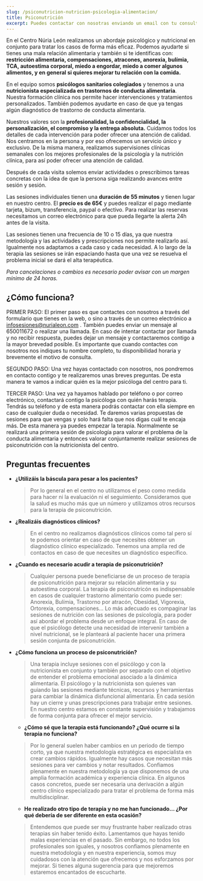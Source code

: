 ```yaml
---
slug: /psiconutricion-nutricion-psicologia-alimentacion/
title: Psiconutrición 
excerpt: Puedes contactar con nosotras enviando un email con tu consulta a psicologa@nurialeon.com, seguirnos en redes sociales o escribir un mensaje a través del formulario de contacto.
---
```


En el Centro Núria León realizamos un abordaje psicológico y nutricional en conjunto para tratar los casos de forma más eficaz. Podemos ayudarte si tienes una mala relación alimentaria y también si te identificas con: **restricción alimentaria, compensaciones, atracones, anorexia, bulímia, TCA, autoestima corporal, miedo a engordar, miedo a comer algunos alimentos, y en general si quieres mejorar tu relación con la comida.**

En el equipo somos **psicólogos sanitarios colegiados** y tenemos a una **nutricionista especializada en trastornos de conducta alimentaria**. Nuestra formación clínica nos permite hacer intervenciones y tratamientos personalizados. También podemos ayudarte en caso de que ya tengas algún diagnóstico de trastorno de conducta alimentaria.

Nuestros valores son la **profesionalidad, la confidencialidad, la personalización, el compromiso y la entrega absoluta.** Cuidamos todos los detalles de cada intervención para poder ofrecer una atención de calidad. Nos centramos en la persona y por eso ofrecemos un servicio único y exclusivo. De la misma manera, realizamos supervisiones clínicas semanales con los mejores profesionales de la psicología y la nutrición clínica, para así poder ofrecer una atención de calidad.

Después de cada visita solemos enviar actividades o prescribimos tareas concretas con la idea de que la persona siga realizando avances entre sesión y sesión. 

Las sesiones individuales tienen una **duración de 55 minutos** y tienen lugar en nuestro centro. El **precio es de 65€** y puedes realizar el pago mediante tarjeta, bizum, transferencia, paypal o efectivo.
Para realizar las reservas necesitamos un correo electrónico para que pueda llegarte la alerta 24h antes de la visita. 

Las sesiones tienen una frecuencia de 10 o 15 días, ya que nuestra metodología y las actividades y prescripciones nos permite realizarlo así. Igualmente nos adaptamos a cada caso y cada necesidad. A lo largo de la terapia las sesiones se irán espaciando hasta que una vez se resuelva el problema inicial se dará el alta terapéutica.

*Para cancelaciones o cambios es necesario poder avisar con un margen mínimo de 24 horas.*

## ¿Cómo funciona?

PRIMER PASO: El primer paso es que contactes con nosotros a través del formulario que tienes en la web, o sino a través de un correo electrónico a infosesiones@nurialeon.com . También puedes enviar un mensaje al 650011672 o realizar una llamada. En caso de intentar contactar por llamada y no recibir respuesta, puedes dejar un mensaje y contactaremos contigo a la mayor brevedad posible. Es importante que cuando contactes con nosotros nos indiques tu nombre completo, tu disponibilidad horaria y brevemente el motivo de consulta.

SEGUNDO PASO: Una vez hayas contactado con nosotros, nos pondremos en contacto contigo y te realizaremos unas breves preguntas. De esta manera te vamos a indicar quién es la mejor psicóloga del centro para ti.

TERCER PASO: Una vez ya hayamos hablado por teléfono o por correo electrónico, contactará contigo la psicóloga con quién harás terapia. Tendrás su teléfono y de esta manera podrás contactar con ella siempre en caso de cualquier duda o necesidad. Te daremos varias propuestas de sesiones para que vengas y solo hará falta que nos digas cuál te encaja más. De esta manera ya puedes empezar la terapia. Normalmente se realizará una primera sesión de psicología para valorar el problema de la conducta alimentaria y entonces valorar conjuntamente realizar sesiones de psiconutrición con la nutricionista del centro.


## Preguntas frecuentes

- **¿Utilizáis la báscula para pesar a los pacientes?**
  > Por lo general en el centro no utilizamos el peso como medida para hacer ni la evaluación ni el seguimiento. Consideramos que la salud es mucho más que un número y utilizamos otros recursos para la terapia de psiconutrición. 

- **¿Realizáis diagnósticos clínicos?**
  > En el centro no realizamos diagnósticos clínicos como tal pero sí te podemos orientar en caso de que necesites obtener un diagnóstico clínico especializado. Tenemos una amplia red de contactos en caso de que necesites un diagnóstico específico.

- **¿Cuando es necesario acudir a terapia de psiconutrición?**
  > Cualquier persona puede beneficiarse de un proceso de terapia de psiconutrición para mejorar su relación alimentaria y su autoestima corporal. La terapia de psiconutricón es indispensable en casos de cualquier trastorno alimentario como puede ser: Anorexia, Bulímia, Trastorno por atracón, Obesidad, Vigorexia, Ortorexia, compensaciones... Lo más adecuado es compaginar las sesiones de nutrición con las sesiones de psicología, para poder así abordar el problema desde un enfoque integral. En caso de que el psicólogo detecte una necesidad de intervenir también a nivel nutricional, se le planteará al paciente hacer una primera sesión conjunta de psiconutrición.

- **¿Cómo funciona un proceso de psiconutrición?**
  > Una terapia incluye sesiones con el psicólogo y con la nutricionista en conjunto y también por separado con el objetivo de entender el problema emocional asociado a la dinámica alimentaria. El psicólogo y la nutricionista son quienes van guiando las sesiones mediante técnicas, recursos y herramientas para cambiar la dinámica disfuncional alimentaria. En cada sesión hay un cierre y unas prescripciones para trabajar entre sesiones. En nuestro centro estamos en constante supervisión y trabajamos de forma conjunta para ofrecer el mejor servicio.

  - **¿Cómo sé que la terapia está funcionando? ¿Qué ocurre si la terapia no funciona?**
  > Por lo general suelen haber cambios en un periodo de tiempo corto, ya que nuestra metodología estratégica es especialista en crear cambios rápidos. Igualmente hay casos que necesitan más sesiones para ver cambios y notar resultados. Confiamos plenamente en nuestra metodología ya que disponemos de una amplia formación académica y experiencia clínica. En algunos casos concretos, puede ser necesaria una derivación a algún centro clínico especializado para tratar el problema de forma más multidisciplinar. 

  - **He realizado otro tipo de terapia y no me han funcionado... ¿Por qué debería de ser diferente en esta ocasión?**
  > Entendemos que puede ser muy frustrante haber realizado otras terapias sin haber tenido éxito. Lamentamos que hayas tenido malas experiencias en el pasado. Sin embargo, no todos los profesionales son iguales, y nosotros confiamos plenamente en nuestra metodología y en nuestra experiencia, somos muy cuidadosos con la atención que ofrecemos y nos esforzamos por mejorar. Si tienes alguna sugerencia para que mejoremos estaremos encantados de escucharte.